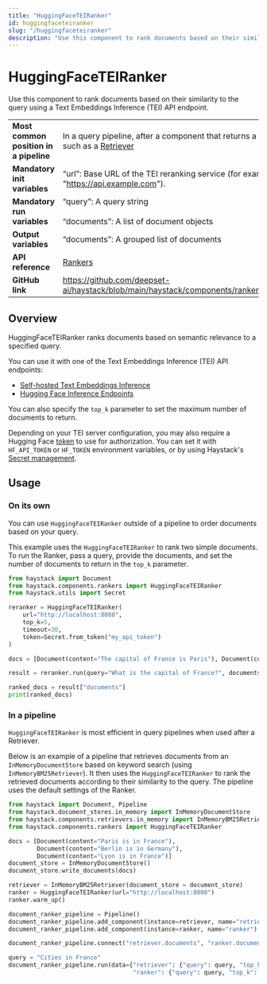 ```yaml
---
title: "HuggingFaceTEIRanker"
id: huggingfaceteiranker
slug: "/huggingfaceteiranker"
description: "Use this component to rank documents based on their similarity to the query using a Text Embeddings Inference (TEI) API endpoint."
---
```


# HuggingFaceTEIRanker

Use this component to rank documents based on their similarity to the query using a Text Embeddings Inference (TEI) API endpoint.

|  |  |
| --- | --- |
| **Most common position in a pipeline** | In a query pipeline, after a component that returns a list of documents, such as a [Retriever](../retrievers.mdx) |
| **Mandatory init variables** | “url”: Base URL of the TEI reranking service (for example, "https://api.example.com"). |
| **Mandatory run variables** | “query”: A query string  <br /> <br />“documents”: A list of document objects |
| **Output variables** | “documents”: A grouped list of documents |
| **API reference** | [Rankers](/reference/rankers-api) |
| **GitHub link** | https://github.com/deepset-ai/haystack/blob/main/haystack/components/rankers/hugging_face_tei.py |

## Overview

HuggingFaceTEIRanker ranks documents based on semantic relevance to a specified query.

You can use it with one of the Text Embeddings Inference (TEI) API endpoints:

- [Self-hosted Text Embeddings Inference](https://github.com/huggingface/text-embeddings-inference)
- [Hugging Face Inference Endpoints](https://huggingface.co/inference-endpoints)

You can also specify the `top_k` parameter to set the maximum number of documents to return.

Depending on your TEI server configuration, you may also require a Hugging Face [token](https://huggingface.co/settings/tokens) to use for authorization. You can set it with `HF_API_TOKEN` or `HF_TOKEN` environment variables, or by using Haystack's [Secret management](../../concepts/secret-management.mdx).

## Usage

### On its own

You can use `HuggingFaceTEIRanker` outside of a pipeline to order documents based on your query.

This example uses the `HuggingFaceTEIRanker` to rank two simple documents. To run the Ranker, pass a query, provide the documents, and set the number of documents to return in the `top_k` parameter.

```python
from haystack import Document
from haystack.components.rankers import HuggingFaceTEIRanker
from haystack.utils import Secret

reranker = HuggingFaceTEIRanker(
    url="http://localhost:8080",
    top_k=5,
    timeout=30,
    token=Secret.from_token("my_api_token")
)

docs = [Document(content="The capital of France is Paris"), Document(content="The capital of Germany is Berlin")]

result = reranker.run(query="What is the capital of France?", documents=docs)

ranked_docs = result["documents"]
print(ranked_docs)
```

### In a pipeline

`HuggingFaceTEIRanker` is most efficient in query pipelines when used after a Retriever.

Below is an example of a pipeline that retrieves documents from an `InMemoryDocumentStore` based on keyword search (using `InMemoryBM25Retriever`). It then uses the `HuggingFaceTEIRanker` to rank the retrieved documents according to their similarity to the query. The pipeline uses the default settings of the Ranker.

```python
from haystack import Document, Pipeline
from haystack.document_stores.in_memory import InMemoryDocumentStore
from haystack.components.retrievers.in_memory import InMemoryBM25Retriever
from haystack.components.rankers import HuggingFaceTEIRanker

docs = [Document(content="Paris is in France"),
        Document(content="Berlin is in Germany"),
        Document(content="Lyon is in France")]
document_store = InMemoryDocumentStore()
document_store.write_documents(docs)

retriever = InMemoryBM25Retriever(document_store = document_store)
ranker = HuggingFaceTEIRanker(url="http://localhost:8080")
ranker.warm_up()

document_ranker_pipeline = Pipeline()
document_ranker_pipeline.add_component(instance=retriever, name="retriever")
document_ranker_pipeline.add_component(instance=ranker, name="ranker")

document_ranker_pipeline.connect("retriever.documents", "ranker.documents")

query = "Cities in France"
document_ranker_pipeline.run(data={"retriever": {"query": query, "top_k": 3},
                                   "ranker": {"query": query, "top_k": 2}})
```
